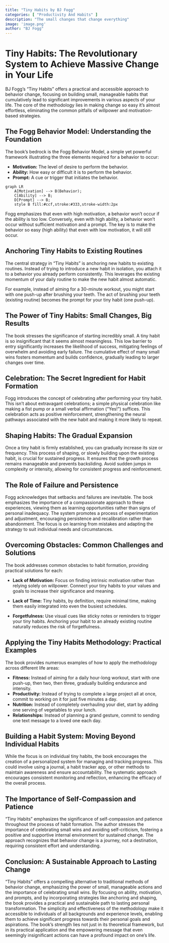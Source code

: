 ```yaml
---
title: "Tiny Habits by BJ Fogg"
categories: [ "Productivity And Habits" ]
description: "The small changes that change everything"
image: 'image.png'
author: "BJ Fogg"
---
```

# Tiny Habits: The Revolutionary System to Achieve Massive Change in Your Life

BJ Fogg's "Tiny Habits" offers a practical and accessible approach to behavior change, focusing on building small, manageable habits that cumulatively lead to significant improvements in various aspects of your life.  The core of the methodology lies in making change so easy it's almost effortless, eliminating the common pitfalls of willpower and motivation-based strategies.


## The Fogg Behavior Model: Understanding the Foundation

The book's bedrock is the Fogg Behavior Model, a simple yet powerful framework illustrating the three elements required for a behavior to occur:

* **Motivation:** The level of desire to perform the behavior.
* **Ability:** How easy or difficult it is to perform the behavior.
* **Prompt:** A cue or trigger that initiates the behavior.


```mermaid
graph LR
    A[Motivation] --> B(Behavior);
    C[Ability] --> B;
    D[Prompt] --> B;
    style B fill:#ccf,stroke:#333,stroke-width:2px
```

Fogg emphasizes that even with high motivation, a behavior won't occur if the ability is too low. Conversely, even with high ability, a behavior won't occur without sufficient motivation and a prompt.  The key is to make the behavior so easy (high ability) that even with low motivation, it will still occur.

## Anchoring Tiny Habits to Existing Routines

The central strategy in "Tiny Habits" is anchoring new habits to existing routines.  Instead of trying to introduce a new habit in isolation, you attach it to a behavior you already perform consistently.  This leverages the existing momentum of your daily routine to make the new habit almost automatic.

For example, instead of aiming for a 30-minute workout, you might start with one push-up after brushing your teeth.  The act of brushing your teeth (existing routine) becomes the prompt for your tiny habit (one push-up).

## The Power of Tiny Habits: Small Changes, Big Results

The book stresses the significance of starting incredibly small.  A tiny habit is so insignificant that it seems almost meaningless.  This low barrier to entry significantly increases the likelihood of success, mitigating feelings of overwhelm and avoiding early failure.  The cumulative effect of many small wins fosters momentum and builds confidence, gradually leading to larger changes over time.

## Celebration: The Secret Ingredient for Habit Formation

Fogg introduces the concept of celebrating after performing your tiny habit.  This isn't about extravagant celebrations; a simple physical celebration like making a fist pump or a small verbal affirmation ("Yes!") suffices.  This celebration acts as positive reinforcement, strengthening the neural pathways associated with the new habit and making it more likely to repeat.

## Shaping Habits: The Gradual Expansion

Once a tiny habit is firmly established, you can gradually increase its size or frequency. This process of shaping, or slowly building upon the existing habit, is crucial for sustained progress.  It ensures that the growth process remains manageable and prevents backsliding.   Avoid sudden jumps in complexity or intensity, allowing for consistent progress and reinforcement.

## The Role of Failure and Persistence

Fogg acknowledges that setbacks and failures are inevitable.  The book emphasizes the importance of a compassionate approach to these experiences, viewing them as learning opportunities rather than signs of personal inadequacy.  The system promotes a process of experimentation and adjustment, encouraging persistence and recalibration rather than abandonment. The focus is on learning from mistakes and adapting the strategy to suit individual needs and circumstances.


## Overcoming Obstacles: Common Challenges and Solutions

The book addresses common obstacles to habit formation, providing practical solutions for each:

* **Lack of Motivation:**  Focus on finding intrinsic motivation rather than relying solely on willpower.  Connect your tiny habits to your values and goals to increase their significance and meaning.

* **Lack of Time:**  Tiny habits, by definition, require minimal time, making them easily integrated into even the busiest schedules.

* **Forgetfulness:** Use visual cues like sticky notes or reminders to trigger your tiny habits.  Anchoring your habit to an already existing routine naturally reduces the risk of forgetfulness.


## Applying the Tiny Habits Methodology: Practical Examples

The book provides numerous examples of how to apply the methodology across different life areas:

* **Fitness:**  Instead of aiming for a daily hour-long workout, start with one push-up, then two, then three, gradually building endurance and intensity.
* **Productivity:**  Instead of trying to complete a large project all at once, commit to working on it for just five minutes a day.
* **Nutrition:**  Instead of completely overhauling your diet, start by adding one serving of vegetables to your lunch.
* **Relationships:**  Instead of planning a grand gesture, commit to sending one text message to a loved one each day.

##  Building a Habit System:  Moving Beyond Individual Habits

While the focus is on individual tiny habits, the book encourages the creation of a personalized system for managing and tracking progress.  This could involve using a journal, a habit tracker app, or other methods to maintain awareness and ensure accountability. The systematic approach encourages consistent monitoring and reflection, enhancing the efficacy of the overall process.


## The Importance of Self-Compassion and Patience

"Tiny Habits" emphasizes the significance of self-compassion and patience throughout the process of habit formation. The author stresses the importance of celebrating small wins and avoiding self-criticism, fostering a positive and supportive internal environment for sustained change.  The approach recognizes that behavior change is a journey, not a destination, requiring consistent effort and understanding.



## Conclusion: A Sustainable Approach to Lasting Change

"Tiny Habits" offers a compelling alternative to traditional methods of behavior change, emphasizing the power of small, manageable actions and the importance of celebrating small wins.  By focusing on ability, motivation, and prompts, and by incorporating strategies like anchoring and shaping, the book provides a practical and sustainable path to lasting personal transformation. The simplicity and effectiveness of the methodology make it accessible to individuals of all backgrounds and experience levels, enabling them to achieve significant progress towards their personal goals and aspirations. The book's strength lies not just in its theoretical framework, but in its practical application and the empowering message that even seemingly insignificant actions can have a profound impact on one's life.

